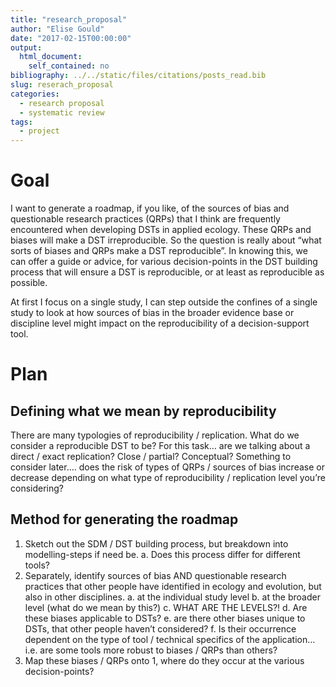 ```yaml
---
title: "research_proposal"
author: "Elise Gould"
date: "2017-02-15T00:00:00"
output: 
  html_document: 
    self_contained: no
bibliography: ../../static/files/citations/posts_read.bib
slug: reserach_proposal
categories: 
  - research proposal 
  - systematic review
tags: 
  - project
---
```


# Goal

I want to generate a roadmap, if you like, of the sources of bias and questionable research practices (QRPs) that I think are frequently encountered when developing DSTs in applied ecology. These QRPs and biases will make a DST irreproducible. So the question is really about "what sorts of biases and QRPs make a DST reproducible". In knowing this, we can offer a guide or advice, for various decision-points in the DST building process that will ensure a DST is reproducible, or at least as reproducible as possible.

At first I focus on a single study, I can step outside the confines of a single study to look at how sources of bias in the broader evidence base or discipline level might impact on the reproducibility of a decision-support tool.

# Plan

## Defining what we mean by reproducibility

There are many typologies of reproducibility / replication. What do we consider a reproducible DST to be?
For this task... are we talking about a direct / exact replication? Close / partial? Conceptual?
Something to consider later.... does the risk of types of QRPs / sources of bias increase or decrease depending on what type of reproducibility / replication level you're considering?

## Method for generating the roadmap

1. Sketch out the SDM / DST building process, but breakdown into modelling-steps if need be. 
        a. Does this process differ for different tools?
2. Separately, identify sources of bias AND questionable research practices that other people have identified in ecology and evolution, but also in other disciplines.
        a. at the individual study level
        b. at the broader level (what do we mean by this?)
        c. WHAT ARE THE LEVELS?!
        d. Are these biases applicable to DSTs?
        e. are there other biases unique to DSTs, that other people haven't considered?
        f. Is their occurrence dependent on the type of tool / technical specifics of the application... i.e. are some tools more robust to biases / QRPs than others?
3. Map these biases / QRPs onto 1, where do they occur at the various decision-points?


